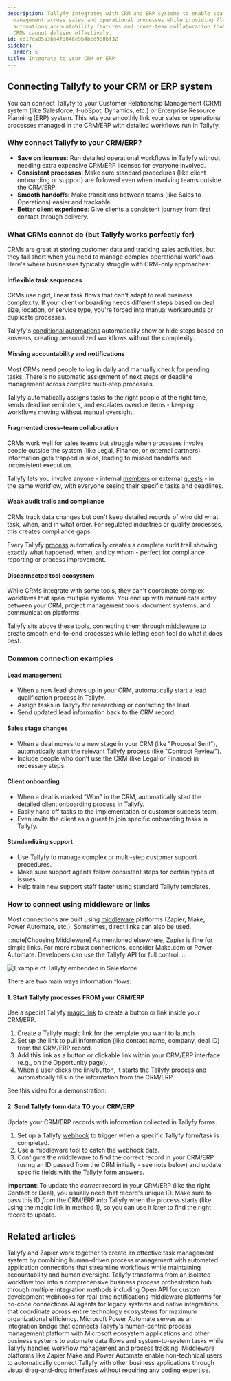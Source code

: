 ```yaml
---
description: Tallyfy integrates with CRM and ERP systems to enable seamless workflow
  management across sales and operational processes while providing flexible conditional
  automations accountability features and cross-team collaboration that traditional
  CRMs cannot deliver effectively.
id: ed17ca85a3ba4f3046e9b4bcd980bf32
sidebar:
  order: 5
title: Integrate to your CRM or ERP
---
```


## Connecting Tallyfy to your CRM or ERP system

You can connect Tallyfy to your Customer Relationship Management (CRM) system (like Salesforce, HubSpot, Dynamics, etc.) or Enterprise Resource Planning (ERP) system. This lets you smoothly link your sales or operational processes managed in the CRM/ERP with detailed workflows run in Tallyfy.

### Why connect Tallyfy to your CRM/ERP?

- **Save on licenses**: Run detailed operational workflows in Tallyfy without needing extra expensive CRM/ERP licenses for everyone involved.
- **Consistent processes**: Make sure standard procedures (like client onboarding or support) are followed even when involving teams outside the CRM/ERP.
- **Smooth handoffs**: Make transitions between teams (like Sales to Operations) easier and trackable.
- **Better client experience**: Give clients a consistent journey from first contact through delivery.

### What CRMs cannot do (but Tallyfy works perfectly for)

CRMs are great at storing customer data and tracking sales activities, but they fall short when you need to manage complex operational workflows. Here's where businesses typically struggle with CRM-only approaches:

#### Inflexible task sequences
CRMs use rigid, linear task flows that can't adapt to real business complexity. If your client onboarding needs different steps based on deal size, location, or service type, you're forced into manual workarounds or duplicate processes.

Tallyfy's [conditional automations](/products/pro/documenting/templates/automations/conditionals/) automatically show or hide steps based on answers, creating personalized workflows without the complexity.

#### Missing accountability and notifications
Most CRMs need people to log in daily and manually check for pending tasks. There's no automatic assignment of next steps or deadline management across complex multi-step processes.

Tallyfy automatically assigns tasks to the right people at the right time, sends deadline reminders, and escalates overdue items - keeping workflows moving without manual oversight.

#### Fragmented cross-team collaboration  
CRMs work well for sales teams but struggle when processes involve people outside the system (like Legal, Finance, or external partners). Information gets trapped in silos, leading to missed handoffs and inconsistent execution.

Tallyfy lets you involve anyone - internal [members](/products/pro/documenting/members/) or external [guests](/products/pro/documenting/guests/) - in the same workflow, with everyone seeing their specific tasks and deadlines.

#### Weak audit trails and compliance
CRMs track data changes but don't keep detailed records of who did what task, when, and in what order. For regulated industries or quality processes, this creates compliance gaps.

Every Tallyfy [process](/products/pro/tracking-and-tasks/processes/) automatically creates a complete audit trail showing exactly what happened, when, and by whom - perfect for compliance reporting or process improvement.

#### Disconnected tool ecosystem
While CRMs integrate with some tools, they can't coordinate complex workflows that span multiple systems. You end up with manual data entry between your CRM, project management tools, document systems, and communication platforms.

Tallyfy sits above these tools, connecting them through [middleware](/products/pro/integrations/middleware/) to create smooth end-to-end processes while letting each tool do what it does best.

### Common connection examples

#### Lead management
- When a new lead shows up in your CRM, automatically start a lead qualification process in Tallyfy.
- Assign tasks in Tallyfy for researching or contacting the lead.
- Send updated lead information back to the CRM record.

#### Sales stage changes
- When a deal moves to a new stage in your CRM (like "Proposal Sent"), automatically start the relevant Tallyfy process (like "Contract Review").
- Include people who don't use the CRM (like Legal or Finance) in necessary steps.

#### Client onboarding
- When a deal is marked "Won" in the CRM, automatically start the detailed client onboarding process in Tallyfy.
- Easily hand off tasks to the implementation or customer success team.
- Even invite the client as a guest to join specific onboarding tasks in Tallyfy.

#### Standardizing support
- Use Tallyfy to manage complex or multi-step customer support procedures.
- Make sure support agents follow consistent steps for certain types of issues.
- Help train new support staff faster using standard Tallyfy templates.

### How to connect using middleware or links

Most connections are built using [middleware](/products/pro/integrations/middleware/) platforms (Zapier, Make, Power Automate, etc.). Sometimes, direct links can also be used.

:::note[Choosing Middleware]
As mentioned elsewhere, Zapier is fine for simple links. For more robust connections, consider Make.com or Power Automate. Developers can use the Tallyfy API for full control.
:::

![Example of Tallyfy embedded in Salesforce](https://screenshots.tallyfy.com/tallyfy-salesforce-widget.png)

There are two main ways information flows:

#### 1. Start Tallyfy processes FROM your CRM/ERP

Use a special Tallyfy [magic link](/products/pro/launching/triggers/magic-links/) to create a button or link inside your CRM/ERP.

1. Create a Tallyfy magic link for the template you want to launch.
2. Set up the link to pull information (like contact name, company, deal ID) from the CRM/ERP record.
3. Add this link as a button or clickable link within your CRM/ERP interface (e.g., on the Opportunity page).
4. When a user clicks the link/button, it starts the Tallyfy process and automatically fills in the information from the CRM/ERP.

See this video for a demonstration:

<lite-vimeo videoid="342328862"></lite-vimeo>

#### 2. Send Tallyfy form data TO your CRM/ERP

Update your CRM/ERP records with information collected in Tallyfy forms.

1. Set up a Tallyfy [webhook](/products/pro/integrations/webhooks/) to trigger when a specific Tallyfy form/task is completed.
2. Use a middleware tool to catch the webhook data.
3. Configure the middleware to find the correct record in your CRM/ERP (using an ID passed from the CRM initially - see note below) and update specific fields with the Tallyfy form answers.

**Important**: To update the *correct* record in your CRM/ERP (like the right Contact or Deal), you usually need that record's unique ID. Make sure to pass this ID *from* the CRM/ERP *into* Tallyfy when the process starts (like using the magic link in method 1), so you can use it later to find the right record to update.


## Related articles
<CardGrid>
<LinkTitleCard header="<b>Zapier > Tallyfy & Zapier</b>" href="/products/pro/integrations/middleware/zapier/how-can-i-improve-task-management-with-tallyfy/" > Tallyfy and Zapier work together to create an effective task management system by combining human-driven process management with automated application connections that streamline workflows while maintaining accountability and human oversight. </LinkTitleCard>
<LinkTitleCard header="<b>Pro > Integrations</b>" href="/products/pro/integrations/" > Tallyfy transforms from an isolated workflow tool into a comprehensive business process orchestration hub through multiple integration methods including Open API for custom development webhooks for real-time notifications middleware platforms for no-code connections AI agents for legacy systems and native integrations that coordinate across entire technology ecosystems for maximum organizational efficiency. </LinkTitleCard>
<LinkTitleCard header="<b>Middleware > Power Automate</b>" href="/products/pro/integrations/middleware/power-automate/" > Microsoft Power Automate serves as an integration bridge that connects Tallyfy's human-centric process management platform with Microsoft ecosystem applications and other business systems to automate data flows and system-to-system tasks while Tallyfy handles workflow management and process tracking. </LinkTitleCard>
<LinkTitleCard header="<b>Integrations > Middleware</b>" href="/products/pro/integrations/middleware/" > Middleware platforms like Zapier Make and Power Automate enable non-technical users to automatically connect Tallyfy with other business applications through visual drag-and-drop interfaces without requiring any coding expertise. </LinkTitleCard>
</CardGrid>